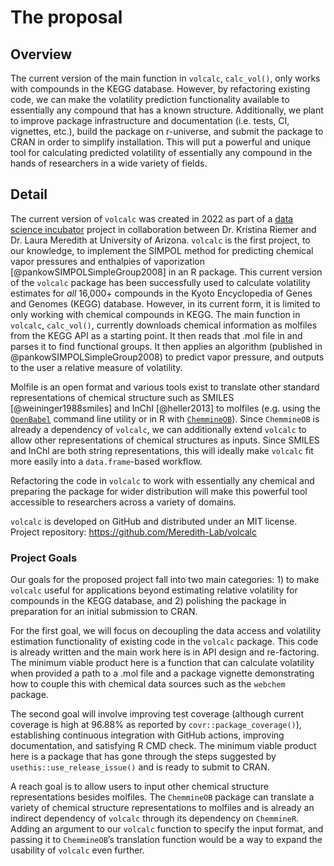 # The proposal
<!--
This is where the proposal should be outlined. 
-->

## Overview
<!--
At a high-level address what your proposal is and how it will address the problem identified. Highlight any benefits to the R Community that follow from solving the problem. This should be your most compelling section.
-->

The current version of the main function in `volcalc`, `calc_vol()`, only works with compounds in the KEGG database.
However, by refactoring existing code, we can make the volatility prediction functionality available to essentially any compound that has a known structure.
Additionally, we plant to improve package infrastructure and documentation (i.e. tests, CI, vignettes, etc.), build the package on r-universe, and submit the package to CRAN in order to simplify installation.
This will put a powerful and unique tool for calculating predicted volatility of essentially any compound in the hands of researchers in a wide variety of fields.

## Detail
<!--
Go into more detail about the specifics of the project and it delivers against the problem.

Depending on project type the detail section should include:

 - [ ] Minimum Viable Product
 - [ ] Architecture
 - [ ] Assumptions
-->

The current version of `volcalc` was created in 2022 as part of a [data science incubator](https://datascience.cct.arizona.edu/cct-data-science-incubator) project in collaboration between Dr. Kristina Riemer and Dr. Laura Meredith at University of Arizona.
`volcalc` is the first project, to our knowledge, to implement the SIMPOL method for predicting chemical vapor pressures and enthalpies of vaporization [@pankowSIMPOLSimpleGroup2008] in an R package.
This current version of the `volcalc` package has been successfully used to calculate volatility estimates for *all* 16,000+ compounds in the Kyoto Encyclopedia of Genes and Genomes (KEGG) database.
However, in its current form, it is limited to only working with chemical compounds in KEGG.
The main function in `volcalc`, `calc_vol()`, currently downloads chemical information as molfiles from the KEGG API as a starting point.
It then reads that .mol file in and parses it to find functional groups.
It then applies an algorithm (published in @pankowSIMPOLSimpleGroup2008) to predict vapor pressure, and outputs to the user a relative measure of volatility.

Molfile is an open format and various tools exist to translate other standard representations of chemical structure such as SMILES [@weininger1988smiles] and InChI [@heller2013] to molfiles (e.g. using the [`OpenBabel`](http://openbabel.org/wiki/Main_Page) command line utility or in R with [`ChemmineOB`](https://github.com/girke-lab/ChemmineOB)).
Since `ChemmineOB` is already a dependency of `volcalc`, we can additionally extend `volcalc` to allow other representations of chemical structures as inputs.
Since SMILES and InChl are both string representations, this will ideally make `volcalc` fit more easily into a `data.frame`-based workflow.

Refactoring the code in `volcalc` to work with essentially any chemical and preparing the package for wider distribution will make this powerful tool accessible to researchers across a variety of domains.

`volcalc` is developed on GitHub and distributed under an MIT license.
Project repository: <https://github.com/Meredith-Lab/volcalc>

### Project Goals

Our goals for the proposed project fall into two main categories: 1) to make `volcalc` useful for applications beyond estimating relative volatility for compounds in the KEGG database, and 2) polishing the package in preparation for an initial submission to CRAN.

For the first goal, we will focus on decoupling the data access and volatility estimation functionality of existing code in the `volcalc` package.
This code is already written and the main work here is in API design and re-factoring.
The minimum viable product here is a function that can calculate volatility when provided a path to a .mol file and a package vignette demonstrating how to couple this with chemical data sources such as the `webchem` package.

The second goal will involve improving test coverage (although current coverage is high at 96.88% as reported by `covr::package_coverage()`), establishing continuous integration with GitHub actions, improving documentation, and satisfying R CMD check.
The minimum viable product here is a package that has gone through the steps suggested by `usethis::use_release_issue()` and is ready to submit to CRAN.

A reach goal is to allow users to input other chemical structure representations besides molfiles.
The `ChemmineOB` package can translate a variety of chemical structure representations to molfiles and is already an indirect dependency of `volcalc` through its dependency on `ChemmineR`.
Adding an argument to our `volcalc` function to specify the input format, and passing it to `ChemmineOB`'s translation function would be a way to expand the usability of `volcalc` even further.
